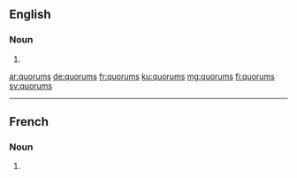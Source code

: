 {{also|Quorums}}
==English==

===Noun===
{{head|en|noun plural form}}

# {{plural of|quorum|lang=en}}

[[ar:quorums]]
[[de:quorums]]
[[fr:quorums]]
[[ku:quorums]]
[[mg:quorums]]
[[fi:quorums]]
[[sv:quorums]]

----
==French==

===Noun===
{{head|fr|noun plural form|g=m}}

# {{plural of|quorum|lang=fr}}
{{rfc-auto}}